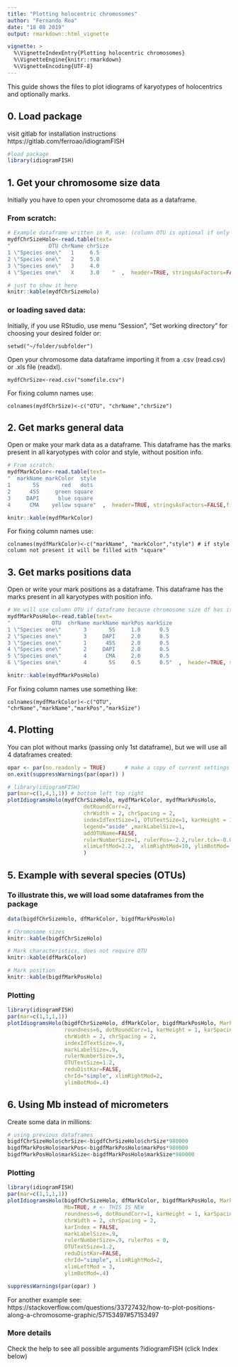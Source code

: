 ```yaml
---
title: "Plotting holocentric chromosomes"
author: "Fernando Roa"
date: "18 08 2019"
output: rmarkdown::html_vignette

vignette: >
  %\VignetteIndexEntry{Plotting holocentric chromosomes}
  %\VignetteEngine{knitr::rmarkdown}
  %\VignetteEncoding{UTF-8}
---
```


This guide shows the files to plot idiograms of karyotypes of holocentrics and optionally marks. 

## 0. Load package

visit gitlab for installation instructions https://gitlab.com/ferroao/idiogramFISH

```r

#load package
library(idiogramFISH) 
```

## 1. Get your chromosome size data

Initially you have to open your chromosome data as a dataframe. 

### From scratch:

```r
# Example dataframe written in R, use: (column OTU is optional if only 1 OTU)
mydfChrSizeHolo<-read.table(text=
"            OTU chrName chrSize  
1 \"Species one\"   1     6.5      
2 \"Species one\"   2     5.0      
3 \"Species one\"   3     4.0    
4 \"Species one\"   X     3.0    "  ,  header=TRUE, stringsAsFactors=FALSE,fill=TRUE)

# just to show it here
knitr::kable(mydfChrSizeHolo) 
```

### or loading saved data:

Initially, if you use RStudio, use menu "Session", "Set working directory" for choosing your desired folder or:
```
setwd("~/folder/subfolder")
```

Open your chromosome data dataframe importing it from a .csv (read.csv) or .xls file (readxl). 
```
mydfChrSize<-read.csv("somefile.csv")
```

For fixing column names use:
```
colnames(mydfChrSize)<-c("OTU", "chrName","chrSize")
```

## 2. Get marks general data

Open or make your mark data as a dataframe. This dataframe has the marks present in all karyotypes with color and style, without position info.

```r
# From scratch:
mydfMarkColor<-read.table(text=
"  markName markColor  style
1       5S       red   dots
2      45S     green square
3     DAPI      blue square
4      CMA    yellow square"  ,  header=TRUE, stringsAsFactors=FALSE,fill=TRUE)

knitr::kable(mydfMarkColor) 
```

For fixing column names use:

```
colnames(mydfMarkColor)<-c("markName", "markColor","style") # if style column not present it will be filled with "square"
```

## 3. Get marks positions data

Open or write your mark positions as a dataframe. This dataframe has the marks present in all karyotypes with position info.

```r
# We will use column OTU if dataframe because chromosome size df has it
mydfMarkPosHolo<-read.table(text=
"             OTU  chrName markName markPos markSize
1 \"Species one\"       3       5S     1.0      0.5
2 \"Species one\"       3     DAPI     2.0      0.5
3 \"Species one\"       1      45S     2.0      0.5
4 \"Species one\"       2     DAPI     2.0      0.5
5 \"Species one\"       4      CMA     2.0      0.5
6 \"Species one\"       4       5S     0.5      0.5"  ,  header=TRUE, stringsAsFactors=FALSE,fill=TRUE)

knitr::kable(mydfMarkPosHolo) 
```

For fixing column names use something like:
```
colnames(mydfMarkColor)<-c("OTU", "chrName","markName","markPos","markSize") 
```

## 4. Plotting

You can plot without marks (passing only 1st dataframe), but we will use all 4 dataframes created:
```r
opar <- par(no.readonly = TRUE)      # make a copy of current settings
on.exit(suppressWarnings(par(opar)) )
```

```r
# library(idiogramFISH)
par(mar=c(1,4,1,1)) # bottom left top right
plotIdiogramsHolo(mydfChrSizeHolo, mydfMarkColor, mydfMarkPosHolo, 
                        dotRoundCorr=2,
                        chrWidth = 2, chrSpacing = 2,
                        indexIdTextSize=1, OTUTextSize=1, karHeight = 1.4,
                        legend="aside" ,markLabelSize=1,
                        addOTUName=FALSE,
                        rulerNumberSize=1, rulerPos=-2.2,ruler.tck=-0.03,rulerNumberPos=.9,
                        xlimLeftMod=2.2,  xlimRightMod=10, ylimBotMod=.1
                        )
```


## 5. Example with several species (OTUs)

### To illustrate this, we will load some dataframes from the package

```r
data(bigdfChrSizeHolo, dfMarkColor, bigdfMarkPosHolo)

# Chromosome sizes
knitr::kable(bigdfChrSizeHolo)

# Mark characteristics, does not require OTU
knitr::kable(dfMarkColor)

# Mark position
knitr::kable(bigdfMarkPosHolo)
```

### Plotting

```r
library(idiogramFISH)
par(mar=c(1,1,1,1))
plotIdiogramsHolo(bigdfChrSizeHolo, dfMarkColor, bigdfMarkPosHolo, MarkDistanceType="cen", 
                  roundness=6, dotRoundCorr=1, karHeight = 1, karSpacing = 1.7,
                  chrWidth = 2, chrSpacing = 2,
                  indexIdTextSize=.9,
                  markLabelSize=.9,
                  rulerNumberSize=.9,
                  OTUTextSize=1.2,
                  reduDistKar=FALSE,
                  chrId="simple", xlimRightMod=2,
                  ylimBotMod=.4)
```


## 6. Using Mb instead of micrometers

Create some data in millions:

```r
# using previous dataframes
bigdfChrSizeHolo$chrSize<-bigdfChrSizeHolo$chrSize*980000
bigdfMarkPosHolo$markPos<-bigdfMarkPosHolo$markPos*980000
bigdfMarkPosHolo$markSize<-bigdfMarkPosHolo$markSize*980000
```

### Plotting

```r
library(idiogramFISH)
par(mar=c(1,1,1,1))
plotIdiogramsHolo(bigdfChrSizeHolo, dfMarkColor, bigdfMarkPosHolo, MarkDistanceType="cen", 
                  Mb=TRUE, # <- THIS IS NEW
                  roundness=6, dotRoundCorr=1, karHeight = 1, karSpacing = 1.7,
                  chrWidth = 2, chrSpacing = 2,
                  karIndex = FALSE,
                  markLabelSize=.9,
                  rulerNumberSize=.9, rulerPos = 0,
                  OTUTextSize=1.2,
                  reduDistKar=FALSE,
                  chrId="simple", xlimRightMod=2,
                  xlimLeftMod = 3,
                  ylimBotMod=.4)
```


```r
suppressWarnings(par(opar) )
```

For another example see:
https://stackoverflow.com/questions/33727432/how-to-plot-positions-along-a-chromosome-graphic/57153497#57153497

### More details

Check the help to see all possible arguments ?idiogramFISH (click Index below)

